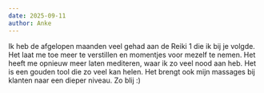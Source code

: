 ```yaml
---
date: 2025-09-11
author: Anke
---
```

Ik heb de afgelopen maanden veel gehad aan de Reiki 1 die ik bij je volgde. Het laat me toe meer te verstillen en momentjes voor mezelf te nemen. Het heeft me opnieuw meer laten mediteren, waar ik zo veel nood aan heb. Het is een gouden tool die zo veel kan helen. Het brengt ook mijn massages bij klanten naar een dieper niveau. Zo blij :) 